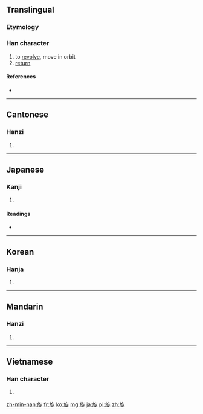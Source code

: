 ==Translingual==

===Etymology===
{{Han compound|㫃|疋|t2=foot|ls=ic}}

===Han character===
{{Han char|rn=70|rad=方|as=07|sn=11|four=0828<sub>1</sub>|canj=卜尸人弓人 (YSONO)}}

# to [[revolve]], move in orbit
# [[return]]

====References====
* {{Han ref|kx=0483.170|dkj=13656|dj=0845.120|hdz=32181.040|uh=65CB|ud=26059|bh=B1DB|bd=45531}}

----

==Cantonese==

===Hanzi===
{{yue-hanzi|jyut=|y=syun4}}

# {{defn|lang=yue|sort=方07}}

----

==Japanese==

===Kanji===
{{ja-kanji|grade=c|rs=方07}}

# {{defn|lang=ja|sort=方07}}

====Readings====
* {{ja-readings|on=[[せん]] (sen)|kun=[[めぐる]] (meguru), [[ゆばり]] (yubari)}}

----

==Korean==

===Hanja===
{{ko-hanja|hangeul=선|eumhun=|rv=seon|mr=sŏn|y=sen}}

# {{defn|lang=ko|sort=方07}}

----

==Mandarin==

===Hanzi===
{{cmn-hanzi|pin=[[xuán]] ([[xuan2]])|wg=hsüan<sup>2</sup>}}

# {{defn|lang=cmn|sort=方07}}

----

==Vietnamese==

===Han character===
{{vi-hantu|[[toàn]], [[triệng]], [[trình]], [[triền]], [[tuyền]]|rs=方07}}

# {{defn|lang=vi|sort=方07}}

[[zh-min-nan:旋]]
[[fr:旋]]
[[ko:旋]]
[[mg:旋]]
[[ja:旋]]
[[pl:旋]]
[[zh:旋]]